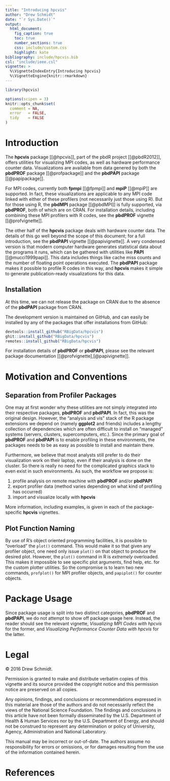```yaml
---
title: "Introducing hpcvis"
author: "Drew Schmidt"
date: "`r Sys.Date()`"
output:
  html_document:
    fig_caption: true
    toc: true
    number_sections: true
    css: include/custom.css
    highlight: kate
bibliography: include/hpcvis.bib
csl: "include/ieee.csl"
vignette: >
  %\VignetteIndexEntry{Introducing hpcvis}
  %\VignetteEngine{knitr::rmarkdown}
---
```




```r
library(hpcvis)

options(scipen = 3)
knitr::opts_chunk$set(
  comment = NA,
  error   = FALSE,
  tidy    = FALSE
)
```


# Introduction

The **hpcvis** package [[@hpcvis]], part of the pbdR project [[@pbdR2012]], offers utilities for visualizing MPI codes, as well as hardware performance counter data.  Visualizations are available from data genered by both the **pbdPROF** package [[@profpackage]] and the **pbdPAPI** package [[@papipackage]].

For MPI codes, currently both **fpmpi** [[@fpmpi]] and **mpiP** [[@mpiP]] are supported.  In fact, these visualizations are applicable to any MPI code linked with either of these profilers (not necessarily just those using R).  But for those using R, the **pbdMPI** package [[@pbdMPI]] is fully supported, via **pbdPROF**, both of which are on CRAN.  For installation details, including combining these MPI profilers with R codes, see the **pbdPROF** vignette [[@profvignette]].

The other half of the **hpcvis** package deals with hardware counter data.  The details of this go well beyond the scope of this document; for a full introduction, see the **pbdPAPI** vignette [[@papivignette]].  A very condensed version is that modern computer hardware generates statistical data about the programs it runs, which can be gathered with utilities like **PAPI** [[@mucci1999papi]].  This data includes things like cache miss counts and the number of floating point operations executed.  The **pbdPAPI** package makes it possible to profile R codes in this way, and **hpcvis** makes it simple to generate publication-ready visualizations for this data.


## Installation
At this time, we can not release the package on CRAN due to the absence of the **pbdPAPI** package from CRAN.  

The development version is maintained on GitHub, and can easily be installed by any of the packages that offer installations from GitHub:

```r
devtools::install_github("RBigData/hpcvis")
ghit::install_github("RBigData/hpcvis")
remotes::install_github("RBigData/hpcvis")
```

For installation details of **pbdPROF** or **pbdPAPI**, please see the relevant package documentation [[@profvignette],[@papivignette]].





# Motivation and Conventions

## Separation from Profiler Packages
One may at first wonder why these utilities are not simply integrated into their respective packages, **pbdPROF** and **pbdPAPI**.  In fact, this was the original design.  However, the "analysis and vis" stack of the R package extensions we depend on (namely **ggplot2** and friends) includes a lengthy collection of dependencies which are often difficult to install on "managed" systems (servers, clusters, supercomputers, etc.).  Since the primary goal of **pbdPROF** and **pbdPAPI** is to enable profiling in these environments, the packages needs to be as easy as possible to install and maintain there.  

Furthermore, we believe that most analysts still prefer to do their visualization work on their laptop, even if their analysis is done on the cluster.  So there is really no need for the complicated graphics stack to even exist in such environments.  As such, the workflow we propose is:

1. profile analysis on remote machine with **pbdPROF** and/or **pbdPAPI**
2. export profiler data (method varies depending on what kind of profiling has occurred)
3. import and visualize locally with **hpcvis**

More information, including examples, is given in each of the package-specific **hpcvis** vignettes.


## Plot Function Naming
By use of R's object oriented programming facilities, it is possible to "overload" the `plot()` command.  This would make it so that given any profiler object, one need only issue `plot()` on that object to produce the desired plot.  However, the `plot()` command in R is *extremely* overloaded.  This makes it impossible to see specific plot arguments, find help, etc. for the custom plotter utilities.  So the compromise is to learn two new commands, `profplot()` for MPI profiler objects, and `papiplot()` for counter objects.





# Package Usage

Since package usage is split into two distinct categories, **pbdPROF** and **pbdPAPI**, we do not attempt to show off package usage here.  Instead, the reader should see the relevant vignette, *Visualizing MPI Codes with hpcvis* for the former, and *Visualizing Performance Counter Data with hpcvis* for the latter.





# Legal

&copy; 2016 Drew Schmidt.

Permission is granted to make and distribute verbatim copies of this vignette and its source provided the copyright notice and this permission notice are preserved on all copies.

Any opinions, findings, and conclusions or recommendations expressed in  this material are those of the authors and do not necessarily reflect the  views of the National Science Foundation.  The findings and conclusions in this article have not been formally disseminated by the U.S. Department of Health \& Human Services nor by the U.S. Department of Energy, and should not be construed to represent any determination or policy of University, Agency, Administration and National Laboratory.

This manual may be incorrect or out-of-date.  The authors assume no responsibility for errors or omissions, or for damages resulting from the use of the information contained herein.





# References
<script language="JavaScript" src="include/headers.js"></script>

